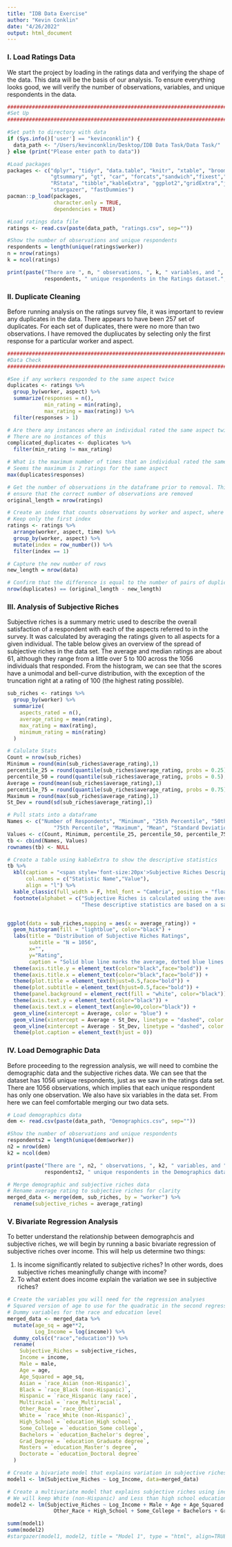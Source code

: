 ```yaml
---
title: "IDB Data Exercise"
author: "Kevin Conklin"
date: "4/26/2022"
output: html_document
---
```



### I. Load Ratings Data

We start the project by loading in the ratings data and verifying the shape of the data. This data will be the basis of our
analysis. To ensure everything looks good, we will verify the number of observations, variables, and unique respondents in 
the data.

```r

################################################################################
#Set Up
################################################################################

#Set path to directory with data
if (Sys.info()['user'] == "kevinconklin") {
  data_path <- "/Users/kevinconklin/Desktop/IDB Data Task/Data Task/"
} else (print("Please enter path to data"))

#Load packages
packages <- c("dplyr", "tidyr", "data.table", "knitr", "xtable", "broom", "survey",
              "gtsummary", "gt", "car", "forcats","sandwich","fixest","modelsummary", 
              "RStata", "tibble","kableExtra", "ggplot2","gridExtra","jtools",
              "stargazer", "fastDummies")
pacman::p_load(packages,
               character.only = TRUE,
               dependencies = TRUE)

#Load ratings data file
ratings <- read.csv(paste(data_path, "ratings.csv", sep=""))

#Show the number of observations and unique respondents
respondents = length(unique(ratings$worker))
n = nrow(ratings)
k = ncol(ratings)

print(paste("There are ", n, " observations, ", k, " variables, and ",
            respondents, " unique respondents in the Ratings dataset.",sep=""))

```

### II. Duplicate Cleaning

Before running analysis on the ratings survey file, it was important to review any duplicates in the data. There appears
to have been 257 set of duplicates. For each set of duplicates, there were no more than two observations. I have removed
the dupliucates by selecting only the first response for a particular worker and aspect. 

```r

################################################################################
#Data Check
################################################################################

#See if any workers responded to the same aspect twice
duplicates <- ratings %>%
  group_by(worker, aspect) %>%
  summarize(responses = n(),
            min_rating = min(rating),
            max_rating = max(rating)) %>%
  filter(responses > 1)

# Are there any instances where an individual rated the same aspect twice, but with different ratings?
# There are no instances of this
complicated_duplicates <- duplicates %>% 
  filter(min_rating != max_rating)

# What is the maximum number of times that an individual rated the same aspect?
# Seems the maximum is 2 ratings for the same aspect 
max(duplicates$responses)

# Get the number of observations in the dataframe prior to removal. This will help
# ensure that the correct number of observations are removed
original_length = nrow(ratings)

# Create an index that counts observations by worker and aspect, where 1 is assigned to the first rating
# Keep only the first index
ratings <- ratings %>%
  arrange(worker, aspect, time) %>%
  group_by(worker, aspect) %>%
  mutate(index = row_number()) %>%
  filter(index == 1)

# Capture the new number of rows
new_length = nrow(data)

# Confirm that the difference is equal to the number of pairs of duplicates
nrow(duplicates) == (original_length - new_length)

```

### III. Analysis of Subjective Riches

Subjective riches is a summary metric used to describe the overall satisfaction of a respondent with each of the aspects
referred to in the survey. It was calculated by averaging the ratings given to all aspects for a given individual. The 
table below gives an overview of the spread of subjective riches in the data set. The average and median ratings are about
61, although they range from a little over 5 to 100 across the 1056 individuals that responded. From the histogram, we can
see that the scores have a unimodal and bell-curve distribution, with the exception of the truncation right at a rating of 100 (the highest rating possible).

```r

sub_riches <- ratings %>%
  group_by(worker) %>%
  summarize(
    aspects_rated = n(),
    average_rating = mean(rating),
    max_rating = max(rating),
    minimum_rating = min(rating)
  ) 

# Calulate Stats
Count = nrow(sub_riches)
Minimum = round(min(sub_riches$average_rating),1)
percentile_25 = round(quantile(sub_riches$average_rating, probs = 0.25),1)
percentile_50 = round(quantile(sub_riches$average_rating, probs = 0.5),1)
Average = round(mean(sub_riches$average_rating),1)
percentile_75 = round(quantile(sub_riches$average_rating, probs = 0.75),1)
Maximum = round(max(sub_riches$average_rating),1)
St_Dev = round(sd(sub_riches$average_rating),1)

# Pull stats into a dataframe
Names <- c("Number of Respondents", "Minimum", "25th Percentile", "50th Percentile", 
               "75th Percentile", "Maximum", "Mean", "Standard Deviation")
Values <- c(Count, Minimum, percentile_25, percentile_50, percentile_75, Maximum, Average, St_Dev)
tb <- cbind(Names, Values) 
rownames(tb) <- NULL

# Create a table using kableExtra to show the descriptive statistics
tb %>%
  kbl(caption = "<span style='font-size:20px'>Subjective Riches Descriptive Statistics</span>",
      col.names = c("Statistic Name","Value"),
      align = "l") %>%
  kable_classic(full_width = F, html_font = "Cambria", position = "float_left") %>%
  footnote(alphabet = c("Subjective Riches is calculated using the average rating  17 aspects",
                        "These descriptive statistics are based on a sample of 1056 respondants"))


ggplot(data = sub_riches,mapping = aes(x = average_rating)) +
  geom_histogram(fill = "lightblue", color="black") +
  labs(title = "Distribution of Subjective Riches Ratings", 
       subtitle = "N = 1056",
       x="", 
       y="Rating",
       caption = "Solid blue line marks the average, dotted blue lines are standard deviation") +
  theme(axis.title.y = element_text(color="black",face="bold")) +
  theme(axis.title.x = element_text(color="black",face="bold")) +
  theme(plot.title = element_text(hjust=0.5,face="bold")) +
  theme(plot.subtitle = element_text(hjust=0.5,face="bold")) +
  theme(panel.background = element_rect(fill = "white", color="black")) +
  theme(axis.text.y = element_text(color="black")) +
  theme(axis.text.x = element_text(angle=90,color="black")) +
  geom_vline(xintercept = Average, color = "blue") +
  geom_vline(xintercept = Average + St_Dev, linetype = "dashed", color = "blue") +
  geom_vline(xintercept = Average - St_Dev, linetype = "dashed", color = "blue") +
  theme(plot.caption = element_text(hjust = 0))


```


### IV. Load Demographic Data

Before proceeding to the regression analysis, we will need to combine the demographic data and the subjective
riches data. We can see that the dataset has 1056 unique respondents, just as we saw in the ratings data set. There are 
1056 observations, which implies that each unique respondent has only one observation. We also have six variables in the
data set. From here we can feel comfortable merging our two data sets. 

```r

# Load demographics data
dem <- read.csv(paste(data_path, "Demographics.csv", sep=""))

#Show the number of observations and unique respondents
respondents2 = length(unique(dem$worker))
n2 = nrow(dem)
k2 = ncol(dem)

print(paste("There are ", n2, " observations, ", k2, " variables, and ",
            respondents2, " unique respondents in the Demographics dataset.",sep=""))

# Merge demographic and subjective riches data
# Rename average rating to subjective riches for clarity
merged_data <- merge(dem, sub_riches, by = "worker") %>%
  rename(subjective_riches = average_rating)

```


### V. Bivariate Regression Analysis

To better understand the relationship between demographcis and subjective riches, we will begin by running a basic bivariate
regression of subjective riches over income. This will help us determine two things:

1) Is income significantly related to subjective riches? In other words, does subjective riches meaningfully change with income?
2) To what extent does income explain the variation we see in subjective riches?



```r

# Create the variables you will need for the regression analyses
# Squared version of age to use for the quadratic in the second regression
# Dummy variables for the race and education level
merged_data <- merged_data %>%
  mutate(age_sq = age**2,
         Log_Income = log(income)) %>%
  dummy_cols(c("race","education")) %>%
  rename(
    Subjective_Riches = subjective_riches,
    Income = income,
    Male = male,
    Age = age,
    Age_Squared = age_sq,
    Asian = `race_Asian (non-Hispanic)`,
    Black = `race_Black (non-Hispanic)`,
    Hispanic = `race_Hispanic (any race)`,
    Multiracial = `race_Multiracial`,
    Other_Race = `race_Other`,
    White = `race_White (non-Hispanic)`,
    High_School = `education_High school`,
    Some_College = `education_Some college`,
    Bachelors = `education_Bachelor's degree`,
    Grad_Degree = `education_Graduate degree`,
    Masters = `education_Master's degree`,
    Doctorate = `education_Doctoral degree`
  )

# Create a bivariate model that explains variation in subjective riches using income only
model1 <- lm(Subjective_Riches ~ Log_Income, data=merged_data)

# Create a multivariate model that explains subjective riches using income, gender, age, age squared, race and education
# We will keep White (non-Hispanic) and Less than high school education out as baselines
model2 <- lm(Subjective_Riches ~ Log_Income + Male + Age + Age_Squared + Asian + Black + Hispanic + Multiracial + 
               Other_Race + High_School + Some_College + Bachelors + Grad_Degree + Masters + Doctorate, data = merged_data)

summ(model1)
summ(model2)
#stargazer(model1, model2, title = "Model 1", type = "html", align=TRUE)

```



